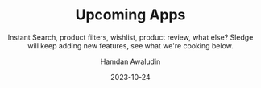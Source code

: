 ---
title: "Upcoming Apps"
subtitle: "Instant Search, product filters, wishlist, product review, what else?
Sledge will keep adding new features, see what we're cooking below."
description: "Instant Search, product filters, wishlist, product review, what else?
Sledge will keep adding new features, see what we're cooking below."
date: 2023-10-24
image: "/assets/images/blogs/intro-sledge.png"
author: "Hamdan Awaludin"
authorImage: "/assets/images/author/author-hamdan.jpg"
data-topics: ["news"]
---